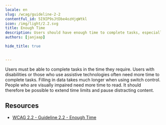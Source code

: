 ```yaml
---
locale: en
slug: /wcag/guideline-2-2
contentful_id: 5I9IP9sJtDbe4ozHjqWtkl
icon: /img/light/2.2.svg
title: Enough Time
description: Users should have enough time to complete tasks, especially when using assistive technologies.
authors: [janjaap]

hide_title: true

	
---
```


<Hero
  title="Enough Time"
  icon="/img/light/2.2.svg"
  prefix="Guideline 2.2"
/>

Users must be able to complete tasks in the time they require. Users with disabilities or those who use assistive technologies often need more time to complete tasks. Filling in data takes much longer when using switch control. People who are visually impaired need more time to read. It should therefore be possible to extend time limits and pause distracting content.

## Resources

- [WCAG 2.2 - Guideline 2.2 - Enough Time](https://www.w3.org/TR/WCAG22/#enough-time)